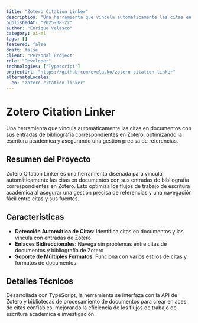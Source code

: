 ```yaml
---
title: "Zotero Citation Linker"
description: "Una herramienta que vincula automáticamente las citas en documentos con sus entradas de bibliografía correspondientes en Zotero, optimizando la escritura académica y asegurando una gestión precisa de referencias."
publishedAt: "2025-08-22"
author: "Enrique Velasco"
category: ai-ml
tags: []
featured: false
draft: false
client: "Personal Project"
role: "Developer"
technologies: ["Typescript"]
projectUrl: "https://github.com/evelasko/zotero-citation-linker"
alternateLocales:
  en: "zotero-citation-linker"
---
```


# Zotero Citation Linker

Una herramienta que vincula automáticamente las citas en documentos con sus entradas de bibliografía correspondientes en Zotero, optimizando la escritura académica y asegurando una gestión precisa de referencias.

## Resumen del Proyecto

Zotero Citation Linker es una herramienta diseñada para vincular automáticamente las citas en documentos con sus entradas de bibliografía correspondientes en Zotero. Esto optimiza los flujos de trabajo de escritura académica al asegurar una gestión precisa de referencias y una navegación fácil entre citas y sus fuentes.

## Características

- **Detección Automática de Citas**: Identifica citas en documentos y las vincula con entradas de Zotero
- **Enlaces Bidireccionales**: Navega sin problemas entre citas de documentos y bibliografía de Zotero
- **Soporte de Múltiples Formatos**: Funciona con varios estilos de citas y formatos de documentos

## Detalles Técnicos

Desarrollada con TypeScript, la herramienta se interfaza con la API de Zotero y bibliotecas de procesamiento de documentos para crear enlaces de citas confiables, mejorando la eficiencia de los flujos de trabajo de escritura académica e investigación.
